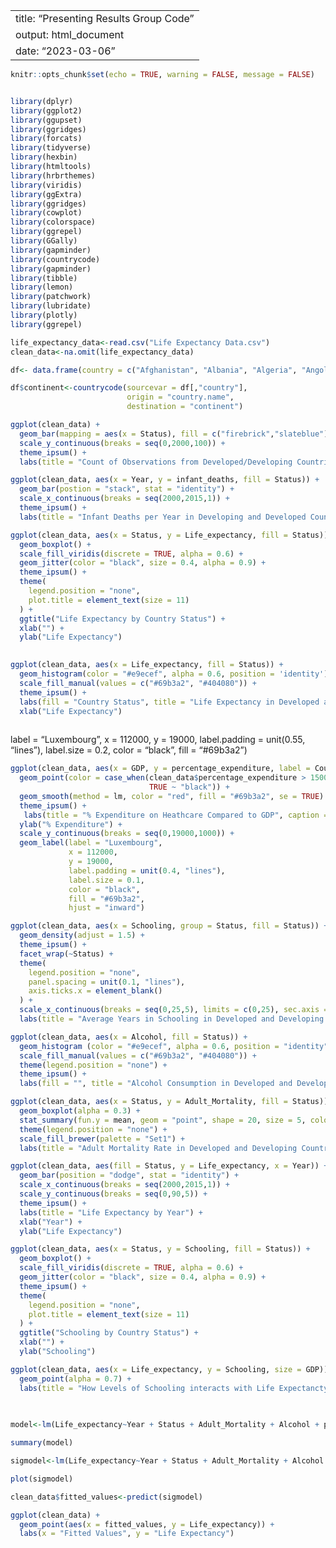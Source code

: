 
---
title: "Presenting Results Group Code"
output: html_document
date: "2023-03-06"
---

```{r setup, include=FALSE}
knitr::opts_chunk$set(echo = TRUE, warning = FALSE, message = FALSE)


library(dplyr)
library(ggplot2)
library(ggupset)
library(ggridges)
library(forcats)
library(tidyverse)
library(hexbin)
library(htmltools)
library(hrbrthemes)
library(viridis)
library(ggExtra)
library(ggridges)
library(cowplot)
library(colorspace)
library(ggrepel)
library(GGally)
library(gapminder)
library(countrycode)
library(gapminder)
library(tibble)
library(lemon)
library(patchwork)
library(lubridate)
library(plotly)
library(ggrepel)
```

```{r}
life_expectancy_data<-read.csv("Life Expectancy Data.csv")
clean_data<-na.omit(life_expectancy_data)
```

```{r, include=FALSE}
df<- data.frame(country = c("Afghanistan", "Albania", "Algeria", "Angola", "Antigua and Barbuda", "Argentina", "Armenia", "Australia", "Austria", "Azerbaijan", "Bahamas", "Bahrain", "Bangladesh", "Barbados", "Belarus", "Belgium", "Belize", "Benin", "Bhutan", "Bolivia", "Bosnia and Herzegovina", "Botswana", "Brazil", "Brunei Darussalam", "Bulgaria", "Burkina Faso", "Burundi", "Ivory Coast", "Cabo Verde", "Cambodia", "Cameroon", "Canada", "Central African Republic", "Chad", "Chile", "China", "Colombia", "Comoros", "Congo", "Cook Islands", "Costa Rica", "Croatia", "Cuba", "Cyprus", "Czechia", "Democratic People's Repubic of Korea", "Democratic Republic of the Congo", "Denmark", "Djibouti", "Dominican Republic","Ecuador", "Egypt", "El Salvador", "Equatorial Guinea", "Eritrea", "Estonia", "Ethiopia", "Fiji", "Finland", "France", "Gabon", "Gambia", "Georgia", "Germany", "Ghana", "Greece", "Grenada", "Guatemala", "Guinea", "Guinea-Bissau", "Guyana", "Haiti", "Honduras", "Hungary", "Iceland", "India", "Indonesia", "Iran", "Iraq", "Ireland", "Israel", "Italy", "Jamaica", "Japan", "Jordan", "Kazakhstan", "Kenya", "Kiribati", "Kuwait", "Kyrgyzstan", "Lao People's Democratic Republic", "Latvia", "Lebanon", "Lesotho", "Liberia", "Libya", "Lithuania", "Luxembourg", "Madagascar", "Malawi", "Malaysia", "Maldives", "Mali", "Malta", "Marshall Islands", "Mauritania", "Mauritius", "Mexico", "Micronesia", "Monaco", "Mongolia", "Montenegro", "Morocco", "Mozambique", "Myanmar", "Namibia", "Nauru", "Nepal", "Netherlands", "New Zealand", "Nicaragua", "Niger", "Nigeria", "Niue", "Norway", "Oman", "Pakistan", "Palau", "Panama", "Papua New Guinea", "Paraguay", "Peru", "Philippines", "Poland", "Portugal", "Qatar", "Republic of Korea", "Republic of Moldova", "Romania", "Russia", "Rwanda", "Saint Kitts and Nevis", "Saint Lucia", "Saint Vincent and the Grenadines", "Samoa", "San Marino", "Sao Tome and Principe", "Saudi Arabia", "Senegal", "Serbia", "Seychelles", "Sierra Leone", "Singapore", "Slovakia", "Slovenia", "Solomon Islands", "Somalia", "South Africa", "South Sudan", "Spain", "Sri Lanka", "Sudan", "Suriname", "Swaziland", "Sweden", "Switzerland", "Syrian Arab Republic", "Tajikistan", "Thailand", "Macedonia", "Timor-Leste", "Togo", "Tonga", "Trinidad and Tobago", "Tunisia", "Turkey", "Turkmenistan", "Tuvalu", "Uganda", "Ukraine", "United Arab Emirates", "United Kingdom of Great Britain and Northern Ireland", "United Republic of Tanzania", "United States of America", "Uruguay", "Uzbekistan", "Vanuatu", "Venezuela", "Viet Nam", "Yemen", "Zambia", "Zimbabwe"))

df$continent<-countrycode(sourcevar = df[,"country"],
                          origin = "country.name",
                          destination = "continent")
```


```{r}
ggplot(clean_data) +
  geom_bar(mapping = aes(x = Status), fill = c("firebrick","slateblue")) +
  scale_y_continuous(breaks = seq(0,2000,100)) +
  theme_ipsum() +
  labs(title = "Count of Observations from Developed/Developing Countries in Dataset")
```

```{r}
ggplot(clean_data, aes(x = Year, y = infant_deaths, fill = Status)) +
  geom_bar(postion = "stack", stat = "identity") +
  scale_x_continuous(breaks = seq(2000,2015,1)) +
  theme_ipsum() +
  labs(title = "Infant Deaths per Year in Developing and Developed Countries", y = "Infant Deaths")
```


```{r}
ggplot(clean_data, aes(x = Status, y = Life_expectancy, fill = Status)) +
  geom_boxplot() +
  scale_fill_viridis(discrete = TRUE, alpha = 0.6) +
  geom_jitter(color = "black", size = 0.4, alpha = 0.9) +
  theme_ipsum() +
  theme(
    legend.position = "none",
    plot.title = element_text(size = 11)
  ) +
  ggtitle("Life Expectancy by Country Status") +
  xlab("") +
  ylab("Life Expectancy")
  
```

```{r}
ggplot(clean_data, aes(x = Life_expectancy, fill = Status)) +
  geom_histogram(color = "#e9ecef", alpha = 0.6, position = 'identity') +
  scale_fill_manual(values = c("#69b3a2", "#404080")) +
  theme_ipsum() +
  labs(fill = "Country Status", title = "Life Expectancy in Developed and Developing Countries", caption = "Overlapping Life Expectancy Shown by the Blue Sections in the Bars") +
  xlab("Life Expectancy")
  
```
label = "Luxembourg",
             x = 112000,
             y = 19000,
             label.padding = unit(0.55, "lines"),
             label.size = 0.2,
             color = "black",
             fill = "#69b3a2")


```{r}
ggplot(clean_data, aes(x = GDP, y = percentage_expenditure, label = Country)) +
  geom_point(color = case_when(clean_data$percentage_expenditure > 15000 ~ "#69b3a2",
                               TRUE ~ "black")) +
  geom_smooth(method = lm, color = "red", fill = "#69b3a2", se = TRUE) +
  theme_ipsum() +
   labs(title = "% Expenditure on Heathcare Compared to GDP", caption = "Percentage Expenditure on Heath as % of GDP Compared to Total GDP") +
  ylab("% Expenditure") +
  scale_y_continuous(breaks = seq(0,19000,1000)) +
  geom_label(label = "Luxembourg",
             x = 112000,
             y = 19000,
             label.padding = unit(0.4, "lines"),
             label.size = 0.1,
             color = "black",
             fill = "#69b3a2",
             hjust = "inward")

```

```{r}
ggplot(clean_data, aes(x = Schooling, group = Status, fill = Status)) +
  geom_density(adjust = 1.5) +
  theme_ipsum() +
  facet_wrap(~Status) +
  theme(
    legend.position = "none",
    panel.spacing = unit(0.1, "lines"),
    axis.ticks.x = element_blank()
  ) +
  scale_x_continuous(breaks = seq(0,25,5), limits = c(0,25), sec.axis = dup_axis()) +
  labs(title = "Average Years in Schooling in Developed and Developing Countries")
```


```{r}
ggplot(clean_data, aes(x = Alcohol, fill = Status)) +
  geom_histogram (color = "#e9ecef", alpha = 0.6, position = "identity") +
  scale_fill_manual(values = c("#69b3a2", "#404080")) +
  theme(legend.position = "none") +
  theme_ipsum() +
  labs(fill = "", title = "Alcohol Consumption in Developed and Developing Countries", caption = "Overlapping counts of Alcohol Consumptions Shown by Blue Sections of Bars")
```
```{r}
ggplot(clean_data, aes(x = Status, y = Adult_Mortality, fill = Status)) +
  geom_boxplot(alpha = 0.3) +
  stat_summary(fun.y = mean, geom = "point", shape = 20, size = 5, colour = "red", fill = "red") +
  theme(legend.position = "none") +
  scale_fill_brewer(palette = "Set1") +
  labs(title = "Adult Mortality Rate in Developed and Developing Countries", caption = "Red Dot Shows Mean Adult Mortality Rate")
```



```{r}
ggplot(clean_data, aes(fill = Status, y = Life_expectancy, x = Year)) +
  geom_bar(position = "dodge", stat = "identity") +
  scale_x_continuous(breaks = seq(2000,2015,1)) +
  scale_y_continuous(breaks = seq(0,90,5)) +
  theme_ipsum() +
  labs(title = "Life Expectancy by Year") +
  xlab("Year") +
  ylab("Life Expectancy")
```

```{r}
ggplot(clean_data, aes(x = Status, y = Schooling, fill = Status)) +
  geom_boxplot() +
  scale_fill_viridis(discrete = TRUE, alpha = 0.6) +
  geom_jitter(color = "black", size = 0.4, alpha = 0.9) +
  theme_ipsum() +
  theme(
    legend.position = "none",
    plot.title = element_text(size = 11)
  ) +
  ggtitle("Schooling by Country Status") +
  xlab("") +
  ylab("Schooling")
```

```{r}
ggplot(clean_data, aes(x = Life_expectancy, y = Schooling, size = GDP)) +
  geom_point(alpha = 0.7) +
  labs(title = "How Levels of Schooling interacts with Life Expectancty and GDP", x = "Life Expectancy")
  
 
```



```{r}
model<-lm(Life_expectancy~Year + Status + Adult_Mortality + Alcohol + percentage_expenditure + Hepatitis_B + Measles + BMI + under_five_deaths + Polio + Total_expenditure + HIV_AIDS + GDP + Population + thinness_5_to_9_years + Income_composition_of_resources + Schooling, data = clean_data)

summary(model)
```
```{r}
sigmodel<-lm(Life_expectancy~Year + Status + Adult_Mortality + Alcohol + BMI + under_five_deaths + Polio + Total_expenditure + HIV_AIDS + Income_composition_of_resources + Schooling, data = clean_data)
```

```{r}
plot(sigmodel)
```

```{r}
clean_data$fitted_values<-predict(sigmodel)

ggplot(clean_data) +
  geom_point(aes(x = fitted_values, y = Life_expectancy)) +
  labs(x = "Fitted Values", y = "Life Expectancy")
```


